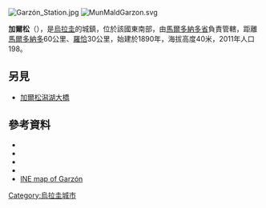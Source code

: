[[Image:Garzón_Station.jpg|right]]
[[Image:MunMaldGarzon.svg|thumb]]

{{Coord|34|35|32|S|54|32|42|W|display=title}}

'''加爾松'''（{{lang-es|Garzón}}），是[[烏拉圭|烏拉圭]]的城鎮，位於該國東南部，由[[馬爾多納多省|馬爾多納多省]]負責管轄，距離[[馬爾多納多|馬爾多納多]]60公里、[[羅恰|羅恰]]30公里，始建於1890年，海拔高度40米，2011年人口198。

==另見==
*[[加爾松潟湖大橋|加爾松潟湖大橋]]

==參考資料==
*{{cite web |url=http://www0.parlamento.gub.uy/leyes/AccesoTextoLey.asp?Ley=9587 |title=Ley Nº 9.587 |publisher=República Oriental del Uruguay, Poder Legislativo |year=1964 |accessdate=7 September 2012 |deadurl=yes |archiveurl=https://web.archive.org/web/20160304123105/http://www0.parlamento.gub.uy/leyes/AccesoTextoLey.asp?Ley=9587 |archivedate=2016年3月4日 }}
*{{cite web |url=http://www.ine.gub.uy/censos2011/resultadosfinales/maldonado.html |title=Censos 2011 Maldonado (needs flash plugin) |year=2012 |publisher=INE |accessdate=29 August 2012 |archive-date=2012-09-07 |archive-url=https://web.archive.org/web/20120907041445/http://www.ine.gub.uy/censos2011/resultadosfinales/maldonado.html |dead-url=no }}
*{{cite web |url=http://www.maldonado.gub.uy/presupuesto-2011-2015/mapas.html |title=Presupuesto-2011-2015 |publisher=Intendencia Departamnetal de Maldonado |year=2012 |accessdate=11 September 2012 |deadurl=yes |archiveurl=https://web.archive.org/web/20110424190540/http://www.maldonado.gub.uy/presupuesto-2011-2015/mapas.html |archivedate=2011年4月24日 }}
*{{cite web |url=http://www.ine.gub.uy/biblioteca/toponimico/Categorizaci%F3n%20localidades%20urbanas%20orden%20alfab%E9tico.pdf |title=Statistics of urban localities (1908–2004) |publisher=INE |year=2012 |format=PDF |accessdate=7 September 2012 |archive-date=2012-11-05 |archive-url=https://www.webcitation.org/6BwcL0IuY?url=http://www.ine.gub.uy/biblioteca/toponimico/Categorizaci%F3n%20localidades%20urbanas%20orden%20alfab%E9tico.pdf |dead-url=no }}
*[https://web.archive.org/web/20130309072232/http://www.ine.gub.uy/mapas/censos2011/para%20colgar%20en%20web/pdf/10_UYMA/Localidades/A3H_10822%20Garz%C3%B3n.pdf INE map of Garzón]

{{Uruguay-geo-stub}}
[[Category:烏拉圭城市|Category:烏拉圭城市]]